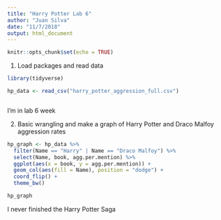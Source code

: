 ```yaml
---
title: "Harry Potter Lab 6"
author: "Juan Silva"
date: "11/7/2018"
output: html_document
---
```


```r
knitr::opts_chunk$set(echo = TRUE)
```

1. Load packages and read data

```r

library(tidyverse)

hp_data <- read_csv("harry_potter_aggression_full.csv")



```

I'm in lab 6 week

2. Basic wrangling and make a graph of Harry Potter and Draco Malfoy aggression rates

```r


hp_graph <- hp_data %>% 
  filter(Name == "Harry" | Name == "Draco Malfoy") %>% 
  select(Name, book, agg.per.mention) %>% 
  ggplot(aes(x = book, y = agg.per.mention)) +
  geom_col(aes(fill = Name), position = "dodge") +
  coord_flip() +
  theme_bw() 

hp_graph


```


I never finished the Harry Potter Saga

